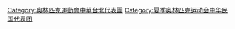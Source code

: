 [[Category:奧林匹克運動會中華台北代表團|Category:奧林匹克運動會中華台北代表團]]
[[Category:夏季奥林匹克运动会中华民国代表团|Category:夏季奥林匹克运动会中华民国代表团]]